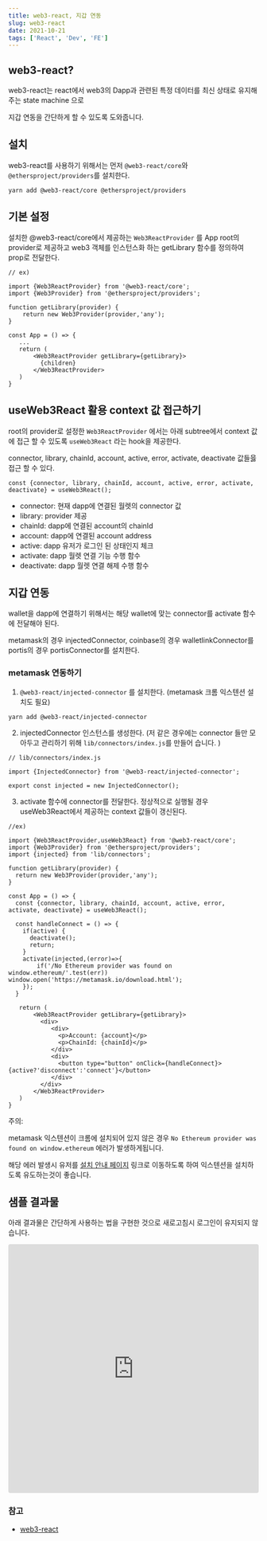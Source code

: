 ```yaml
---
title: web3-react, 지갑 연동
slug: web3-react
date: 2021-10-21
tags: ['React', 'Dev', 'FE']
---
```


## web3-react?

web3-react는 react에서 web3의 Dapp과 관련된 특정 데이터를 최신 상태로 유지해주는 state machine 으로

지갑 연동을 간단하게 할 수 있도록 도와줍니다.

## 설치

web3-react를 사용하기 위해서는 먼저 `@web3-react/core`와 `@ethersproject/providers`를 설치한다.

```
yarn add @web3-react/core @ethersproject/providers
```

## 기본 설정

설치한 @web3-react/core에서 제공하는 `Web3ReactProvider` 를 App root의 provider로 제공하고 web3 객체를 인스턴스화 하는 getLibrary 함수를 정의하여 prop로 전달한다.

```
// ex)

import {Web3ReactProvider} from '@web3-react/core';
import {Web3Provider} from '@ethersproject/providers';

function getLibrary(provider) {
    return new Web3Provider(provider,'any');
}

const App = () => {
   ...
   return (
       <Web3ReactProvider getLibrary={getLibrary}>
         {children}
       </Web3ReactProvider>
   )
}
```

## useWeb3React 활용 context 값 접근하기

root의 provider로 설정한 `Web3ReactProvider` 에서는 아래 subtree에서 context 값에 접근 할 수 있도록 `useWeb3React` 라는 hook을 제공한다.

connector, library, chainId, account, active, error, activate, deactivate 값들읋 접근 할 수 있다.

```
const {connector, library, chainId, account, active, error, activate, deactivate} = useWeb3React();
```

- connector: 현재 dapp에 연결된 월렛의 connector 값
- library: provider 제공
- chainId: dapp에 연결된 account의 chainId
- account: dapp에 연결된 account address
- active: dapp 유저가 로그인 된 상태인지 체크
- activate: dapp 월렛 연결 기능 수행 함수
- deactivate: dapp 월렛 연결 해제 수행 함수

## 지갑 연동

wallet을 dapp에 연결하기 위해서는 해당 wallet에 맞는 connector를 activate 함수에 전달해야 된다.

metamask의 경우 injectedConnector, coinbase의 경우 walletlinkConnector를 portis의 경우 portisConnector를 설치한다.

### metamask 연동하기

1. `@web3-react/injected-connector` 를 설치한다. (metamask 크롬 익스텐션 설치도 필요)

```
yarn add @web3-react/injected-connector
```

2. injectedConnector 인스턴스를 생성한다. (저 같은 경우에는 connector 들만 모아두고 관리하기 위해 `lib/connectors/index.js`를 만들어 습니다. )

```
// lib/connectors/index.js

import {InjectedConnector} from '@web3-react/injected-connector';

export const injected = new InjectedConnector();
```

3. activate 함수에 connector를 전달한다. 정상적으로 실행될 경우 useWeb3React에서 제공하는 context 값들이 갱신된다.

```
//ex)

import {Web3ReactProvider,useWeb3React} from '@web3-react/core';
import {Web3Provider} from '@ethersproject/providers';
import {injected} from 'lib/connectors';

function getLibrary(provider) {
  return new Web3Provider(provider,'any');
}

const App = () => {
  const {connector, library, chainId, account, active, error, activate, deactivate} = useWeb3React();

  const handleConnect = () => {
    if(active) {
      deactivate();
      return;
    }
    activate(injected,(error)=>{
        if('/No Ethereum provider was found on window.ethereum/'.test(err)) window.open('https://metamask.io/download.html');
    });
  }

   return (
       <Web3ReactProvider getLibrary={getLibrary}>
         <div>
            <div>
              <p>Account: {account}</p>
              <p>ChainId: {chainId}</p>
            </div>
            <div>
              <button type="button" onClick={handleConnect}>{active?'disconnect':'connect'}</button>
            </div>
         </div>
       </Web3ReactProvider>
   )
}
```

주의:

metamask 익스텐션이 크롬에 설치되어 있지 않은 경우 `No Ethereum provider was found on window.ethereum` 에러가 발생하게됩니다.

해당 에러 발생시 유저를 [설치 안내 페이지](https://metamask.io/download.html) 링크로 이동하도록 하여 익스텐션을 설치하도록 유도하는것이 좋습니다.

## 샘플 결과물

아래 결과물은 간단하게 사용하는 법을 구현한 것으로 새로고침시 로그인이 유지되지 않습니다.

<iframe
	src="https://codesandbox.io/embed/nice-kalam-sr44t?fontsize=14&hidenavigation=1&theme=dark"
	style="width:100%; height:500px; border:0; border-radius: 4px; overflow:hidden;"
	title="nice-kalam-sr44t"
	allow="accelerometer; ambient-light-sensor; camera; encrypted-media; geolocation; gyroscope; hid; microphone; midi; payment; usb; vr; xr-spatial-tracking"
	sandbox="allow-forms allow-modals allow-popups allow-presentation allow-same-origin allow-scripts"
></iframe>

### 참고

- [web3-react](https://github.com/NoahZinsmeister/web3-react)
